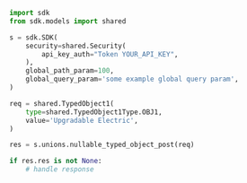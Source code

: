 ```python showLineNumbers copy filename="Nullable Typed Object Post usage example"
import sdk
from sdk.models import shared

s = sdk.SDK(
    security=shared.Security(
        api_key_auth="Token YOUR_API_KEY",
    ),
    global_path_param=100,
    global_query_param='some example global query param',
)

req = shared.TypedObject1(
    type=shared.TypedObject1Type.OBJ1,
    value='Upgradable Electric',
)

res = s.unions.nullable_typed_object_post(req)

if res.res is not None:
    # handle response
```

